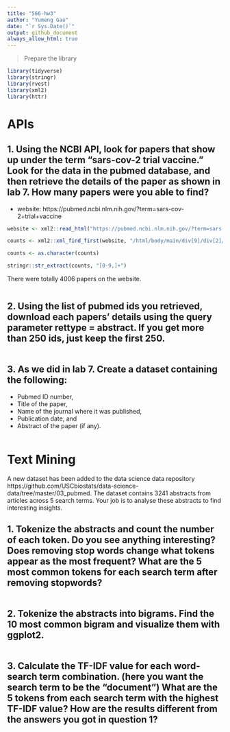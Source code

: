 ```yaml
---
title: "566-hw3"
author: "Yumeng Gao"
date: "`r Sys.Date()`"
output: github_document
always_allow_html: true
---
```


> Prepare the library

```r
library(tidyverse)
library(stringr)
library(rvest)
library(xml2)
library(httr)
```


# APIs

## 1. Using the NCBI API, look for papers that show up under the term “sars-cov-2 trial vaccine.” Look for the data in the pubmed database, and then retrieve the details of the paper as shown in lab 7. How many papers were you able to find?

* website: https://pubmed.ncbi.nlm.nih.gov/?term=sars-cov-2+trial+vaccine
```r
website <- xml2::read_html("https://pubmed.ncbi.nlm.nih.gov/?term=sars-cov-2+trial+vaccine")

counts <- xml2::xml_find_first(website, "/html/body/main/div[9]/div[2]/div[2]/div[1]/div[1]")

counts <- as.character(counts)

stringr::str_extract(counts, "[0-9,]+")
```
There were totally 4006 papers on the website.

```r

```


## 2. Using the list of pubmed ids you retrieved, download each papers’ details using the query parameter rettype = abstract. If you get more than 250 ids, just keep the first 250.

```r

```


## 3. As we did in lab 7. Create a dataset containing the following:

* Pubmed ID number,
* Title of the paper,
* Name of the journal where it was published,
* Publication date, and
* Abstract of the paper (if any).

```r

```



# Text Mining

A new dataset has been added to the data science data repository https://github.com/USCbiostats/data-science-data/tree/master/03_pubmed. The dataset contains 3241 abstracts from articles across 5 search terms. Your job is to analyse these abstracts to find interesting insights.

## 1. Tokenize the abstracts and count the number of each token. Do you see anything interesting? Does removing stop words change what tokens appear as the most frequent? What are the 5 most common tokens for each search term after removing stopwords?

```r

```


## 2. Tokenize the abstracts into bigrams. Find the 10 most common bigram and visualize them with ggplot2.

```r

```


## 3. Calculate the TF-IDF value for each word-search term combination. (here you want the search term to be the “document”) What are the 5 tokens from each search term with the highest TF-IDF value? How are the results different from the answers you got in question 1?

```r

```





































































